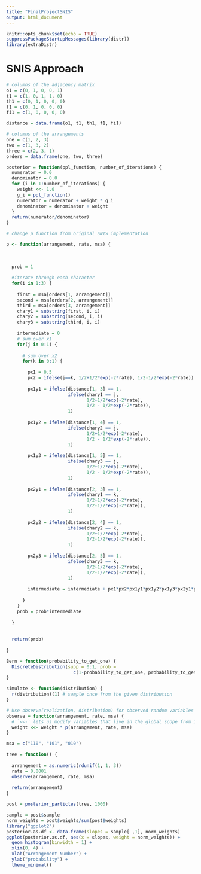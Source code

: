 ---
title: "FinalProjectSNIS"
output: html_document
---

```{r setup, include=FALSE}
knitr::opts_chunk$set(echo = TRUE)
suppressPackageStartupMessages(library(distr))
library(extraDistr)
```

# SNIS Approach

```{r}
 
# columns of the adjacency matrix
o1 = c(0, 1, 0, 0, 1)
t1 = c(1, 0, 1, 1, 0)
th1 = c(0, 1, 0, 0, 0)
f1 = c(0, 1, 0, 0, 0)
fi1 = c(1, 0, 0, 0, 0)

distance = data.frame(o1, t1, th1, f1, fi1)

# columns of the arrangements 
one = c(1, 2, 3)
two = c(1, 3, 2)
three = c(2, 3, 1)
orders = data.frame(one, two, three)


```



```{r}

posterior = function(ppl_function, number_of_iterations) {
  numerator = 0.0
  denominator = 0.0
  for (i in 1:number_of_iterations) {
    weight <<- 1.0
    g_i = ppl_function()
    numerator = numerator + weight * g_i
    denominator = denominator + weight
  }
  return(numerator/denominator)
}

# change p function from original SNIS implementation

p <- function(arrangement, rate, msa) {
  
  
  
  prob = 1
  
  #iterate through each character
  for(i in 1:3) {
    
    first = msa[orders[1, arrangement]]
    second = msa[orders[2, arrangement]]
    third = msa[orders[3, arrangement]]
    chary1 = substring(first, i, i)
    chary2 = substring(second, i, i)
    chary3 = substring(third, i, i)
    
    intermediate = 0
    # sum over x1
    for(j in 0:1) {
      
      # sum over x2
      for(k in 0:1) {
        
        px1 = 0.5
        px2 = ifelse(j==k, 1/2+1/2*exp(-2*rate), 1/2-1/2*exp(-2*rate))
        
        px1y1 = ifelse(distance[1, 3] == 1, 
                       ifelse(chary1 == j, 
                              1/2+1/2*exp(-2*rate), 
                              1/2 - 1/2*exp(-2*rate)),
                       1)
          
        px1y2 = ifelse(distance[1, 4] == 1, 
                       ifelse(chary2 == j, 
                              1/2+1/2*exp(-2*rate), 
                              1/2 - 1/2*exp(-2*rate)),
                       1)
          
        px1y3 = ifelse(distance[1, 5] == 1, 
                       ifelse(chary3 == j, 
                              1/2+1/2*exp(-2*rate), 
                              1/2 - 1/2*exp(-2*rate)),
                       1)
          
        px2y1 = ifelse(distance[2, 3] == 1, 
                       ifelse(chary1 == k, 
                              1/2+1/2*exp(-2*rate), 
                              1/2-1/2*exp(-2*rate)),
                       1)
          
        px2y2 = ifelse(distance[2, 4] == 1, 
                       ifelse(chary2 == k, 
                              1/2+1/2*exp(-2*rate), 
                              1/2-1/2*exp(-2*rate)),
                       1)
          
        px2y3 = ifelse(distance[2, 5] == 1, 
                       ifelse(chary3 == k, 
                              1/2+1/2*exp(-2*rate), 
                              1/2-1/2*exp(-2*rate)),
                       1)
        
        intermediate = intermediate + px1*px2*px1y1*px1y2*px1y3*px2y1*px2y2*px2y3
        
      }
    }
    prob = prob*intermediate
    
  }
    
  
  return(prob)
  
}

Bern = function(probability_to_get_one) {
  DiscreteDistribution(supp = 0:1, prob = 
                         c(1-probability_to_get_one, probability_to_get_one))
}

simulate <- function(distribution) {
  r(distribution)(1) # sample once from the given distribution
}

# Use observe(realization, distribution) for observed random variables
observe = function(arrangement, rate, msa) {
  # `<<-` lets us modify variables that live in the global scope from inside a function
  weight <<- weight * p(arrangement, rate, msa) 
}


```



```{r}
msa = c("110", "101", "010")

tree = function() {
  
  arrangement = as.numeric(rdunif(1, 1, 3))
  rate = 0.0001
  observe(arrangement, rate, msa)
  
  return(arrangement) 
}


```

```{r}
post = posterior_particles(tree, 1000)

sample = post$sample
norm_weights = post$weights/sum(post$weights)
library("ggplot2")
posterior.as.df <- data.frame(slopes = sample[ ,1], norm_weights)
ggplot(posterior.as.df, aes(x = slopes, weight = norm_weights)) + 
  geom_histogram(binwidth = 1) + 
  xlim(0, 4) +
  xlab("Arrangement Number") + 
  ylab("probability") +
  theme_minimal()

```

